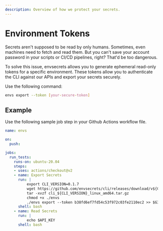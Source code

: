 ```yaml
---
description: Overview of how we protect your secrets.
---
```


# Environment Tokens

Secrets aren't supposed to be read by only humans. Sometimes, even machines need to fetch and read them. But you can't save your account password in your scripts or CI/CD pipelines, right? That'd be too dangerous.

To solve this issue, envsecrets allows you to generate ephemeral read-only tokens for a specific environment. These tokens allow you to authenticate the CLI against our APIs and export your secrets securely.

Use the following command:

```sh
envs export --token [your-secure-token]
```

## Example

Use the following sample job step in your Github Actions workflow file.

```yaml
name: envs

on:
  push:

jobs:
  run_tests:
    runs-on: ubuntu-20.04
    steps:
    - uses: actions/checkout@v2
    - name: Export Secrets
      run: |
          export CLI_VERSION=0.1.7
          wget https://github.com/envsecrets/cli/releases/download/v${CLI_VERSION}/cli_${CLI_VERSION}_linux_amd64.tar.gz
          tar -xvzf cli_${CLI_VERSION}_linux_amd64.tar.gz
          chmod +x ./envs
          ./envs export --token b38fd6ef7fd54c53f972c03fe2110ec2 >> $GITHUB_ENV
      shell: bash
    - name: Read Secrets
      run: |
          echo $API_KEY
      shell: bash
```

